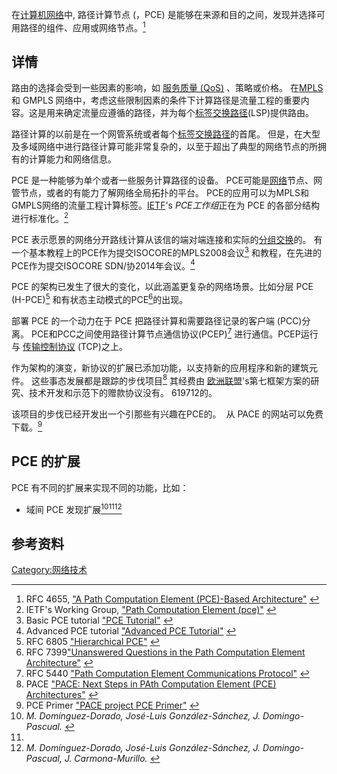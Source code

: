 在[[计算机网络|计算机网络]]中, 路径计算节点 ({{lang-en|Path Computation Element}}，PCE) 是能够在来源和目的之间，发现并选择可用路径的组件、应用或网络节点。<ref name="pce-rfc">RFC 4655, [http://www.ietf.org/rfc/rfc4655.txt "A Path Computation Element (PCE)-Based Architecture"] {{Wayback|url=http://www.ietf.org/rfc/rfc4655.txt |date=20160314155652 }}</ref>

== 详情 ==
路由的选择会受到一些因素的影响，如 [[QoS|服务质量 (QoS)]] 、策略或价格。 在[[多协议标签交换|MPLS]] 和 GMPLS 网络中，考虑这些限制因素的条件下计算路径是流量工程的重要内容。这是用来确定流量应遵循的路径，并为每个[[标签交换路径|标签交换路径]](LSP)提供路由。

路径计算的以前是在一个网管系统或者每个[[标签交换路径|标签交换路径]]的首尾。 但是，在大型及多域网络中进行路径计算可能非常复杂的，以至于超出了典型的网络节点的所拥有的计算能力和网络信息。

PCE 是一种能够为单个或者一些服务计算路径的设备。 PCE可能是[[计算机网络|网络]]节点、网管节点，或者的有能力了解网络全局拓扑的平台。 PCE的应用可以为MPLS和GMPLS网络的流量工程计算标签。[[互联网工程任务组|IETF]]'s ''PCE工作组''正在为 PCE 的各部分结构进行标准化。<ref name="pce">IETF's Working Group, [http://www.ietf.org/html.charters/pce-charter.html "Path Computation Element (pce)"] {{webarchive|url=https://web.archive.org/web/20090710130634/http://www.ietf.org/html.charters/pce-charter.html |date=2009-07-10 }}</ref>

PCE 表示愿景的网络分开路线计算从该信的端对端连接和实际的[[分组交换|分组交换]]的。 有一个基本教程上的PCE作为提交ISOCORE的MPLS2008会议<ref name="tutorial">Basic PCE tutorial [http://www.olddog.co.uk/Farrel_PCE_Tutorial.ppt "PCE Tutorial"] {{Wayback|url=http://www.olddog.co.uk/Farrel_PCE_Tutorial.ppt |date=20160303235821 }}</ref> 和教程，在先进的PCE作为提交ISOCORE SDN/协2014年会议。<ref name="AdvTutorial">Advanced PCE tutorial [http://www.olddog.co.uk/AdvancedPCE.pdf "Advanced PCE Tutorial"] {{Wayback|url=http://www.olddog.co.uk/AdvancedPCE.pdf |date=20160303224440 }}</ref>

PCE 的架构已发生了很大的变化，以此涵盖更复杂的网络场景。比如分层 PCE (H-PCE)<ref name="H-PCE">RFC 6805 [http://www.rfc-editor.org/rfc/rfc6805.txt "Hierarchical PCE"] {{Wayback|url=http://www.rfc-editor.org/rfc/rfc6805.txt |date=20160306195442 }}</ref> 和有状态主动模式的PCE<ref name="Stateful">RFC 7399[http://www.rfc-editor.org/rfc/rfc7399.txt "Unanswered Questions in the Path Computation Element Architecture"] {{Wayback|url=http://www.rfc-editor.org/rfc/rfc7399.txt |date=20161113132955 }}</ref>的出现。

部署 PCE 的一个动力在于 PCE 把路径计算和需要路径记录的客户端 (PCC)分离。 PCE和PCC之间使用路径计算节点通信协议(PCEP)<ref name="PCEP">RFC 5440 [http://www.rfc-editor.org/rfc/rfc5440.txt "Path Computation Element Communications Protocol"] {{Wayback|url=http://www.rfc-editor.org/rfc/rfc5440.txt |date=20151003192150 }}</ref> 进行通信。PCEP运行与 [[传输控制协议|传输控制协议]] (TCP)之上。

作为架构的演变，新协议的扩展已添加功能，以支持新的应用程序和新的建筑元件。 这些事态发展都是跟踪的步伐项目<ref name="PACE">PACE [http://www.ict-pace.net/ "PACE: Next Steps in PAth Computation Element (PCE) Architectures"] {{Wayback|url=http://www.ict-pace.net/ |date=20161024222557 }}</ref> 其经费由 [[欧洲联盟|欧洲联盟]]'s第七框架方案的研究、技术开发和示范下的赠款协议没有。 619712的。

该项目的步伐已经开发出一个引那些有兴趣在PCE的。  从 PACE 的网站可以免费下载。<ref name="primer">PCE Primer [http://www.ict-pace.net/files/3313/8929/2782/PCE_Primer.pdf "PACE project PCE Primer"] {{Wayback|url=http://www.ict-pace.net/files/3313/8929/2782/PCE_Primer.pdf |date=20160304071829 }}</ref>

== PCE 的扩展 ==
PCE 有不同的扩展来实现不同的功能，比如：
* 域间 PCE 发现扩展<ref name="#1"><cite class="citation web">M. Domínguez-Dorado, José-Luis González-Sánchez, J. Domingo-Pascual. </cite></ref><ref name="#1"/><ref><cite class="citation web">M. Domínguez-Dorado, José-Luis González-Sánchez, J. Domingo-Pascual, J. Carmona-Murillo. </cite></ref>

== 参考资料 ==
<div class="reflist" style=" list-style-type: decimal;">
<references /></div>
[[Category:网络技术|Category:网络技术]]